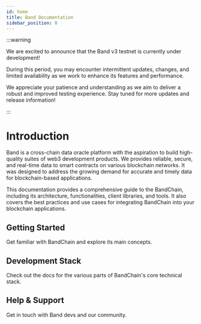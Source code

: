 ```yaml
---
id: home
title: Band Documentation
sidebar_position: 0
---
```



<Head>
  <meta property="og:image" content="img/Thumbnail_Doc.png" />
</Head>

:::warning

We are excited to announce that the Band v3 testnet is currently under development!

During this period, you may encounter intermittent updates, changes, and limited availability as we work to enhance its features and performance.

We appreciate your patience and understanding as we aim to deliver a robust and improved testing experience. Stay tuned for more updates and release information!

:::

# Introduction

Band is a cross-chain data oracle platform with the aspiration to build high-quality suites of web3 development products. We provides reliable, secure, and real-time data to smart contracts on various blockchain networks. It was designed to address the growing demand for accurate and timely data for blockchain-based applications.

This documentation provides a comprehensive guide to the BandChain, including its architecture, functionalities, client libraries, and tools. It also covers the best practices and use cases for integrating BandChain into your blockchain applications.

## Getting Started

Get familiar with BandChain and explore its main concepts.

<GetStartedSection />

## Development Stack

Check out the docs for the various parts of BandChain's core technical stack.

<DevelopmentStackSection />

## Help & Support

Get in touch with Band devs and our community.

<HelpAndSupportSection />
